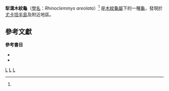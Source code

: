 {{Speciesbox 
| taxon = Rhinoclemmys areolata
| status = NT
| status_system = iucn2.3
| status_ref = <ref name="Rhodin114"/>
| image = Rhinoclemmys_areolata.JPG
| image_caption =
| binomial_authority = (Gray, 1860)<ref name="Rhodin114"/>
| synonyms =
* ''Emys areolata'' <small>Duméril & Bibron, 1851</small>
* ''Malaclemmys concentrica areolata'' <small>Gray, 1856</small>
* ''Clemmys areolata'' <small>Strauch, 1862</small>
* ''Malaclemys concentrica areolata'' <small>Gray, 1863</small>
* ''Chelopus areolatus'' <small>Cope, 1865</small>
* ''Nicoria punctularia'' var. ''areolata'' <small>Boulenger, 1889</small>
* ''Geoemyda punctularia areolata'' <small>Siebenrock, 1909</small>
* ''Geomyda punctularia areolata'' <small>Ruthven, 1912</small>
* ''Geoemyda areolata'' <small>Wettstein, 1934</small>
* ''Geomyda areolata'' <small>Pearse, 1945</small>
* ''Rhinoclemys areolata'' <small>McDowell, 1964</small>
* ''Rhinoclemmys areolata'' <small>Smith & Taylor, 1966</small>
* ''Rhinoclemmys aereolata'' <small>Hoffman, 1969</small> ''([[ex_errore|ex errore]])''
* ''Callopsis areolata'' <small>Smith & Smith, 1975</small>
* ''Chelopsus areolatus'' <small>Ernst, 1980</small>
| synonyms_ref=<ref name="Fritz 2007">{{Cite journal |journal=Vertebrate Zoology |title=Checklist of Chelonians of the World |year=2007 |author=Fritz, Uwe |coauthors=Peter Havaš |volume=57 |issue=2 |pages=242 |id=ISSN 18640-5755 |url=http://www.cnah.org/pdf_files/851.pdf |archiveurl=https://www.webcitation.org/5v20ztMND?url=http://www.cnah.org/pdf_files/851.pdf |archivedate=2010-12-17 |accessdate=29 May 2012 |deadurl=yes }}</ref>
}}

'''犁溝木紋龜'''（[[學名|學名]]：''Rhinoclemmys areolata''）<ref name="Rhodin114"/> 是[[木紋龜屬|木紋龜屬]]下的一種[[龜|龜]]，發現於[[尤卡坦半島|尤卡坦半島]]及附近地區。

== 參考文獻==
{{Reflist}}

'''參考書目'''
* {{cite web |url=http://www.iucn-tftsg.org/wp-content/uploads/file/Accounts/crm_5_000_checklist_v3_2010.pdf |title=Turtles of the World 2010 Update: Annotated Checklist of Taxonomy, Synonymy, Distribution and Conservation Status |date=2010-12-14 |accessdate=2010-12-15 |last=Rhodin |first=Anders G.J. |coauthors=Paul van Dijk, Peter;  Inverson, John B.; Shaffer, H. Bradley |format=pdf |archiveurl=https://www.webcitation.org/5uzfktoIh?url=http://www.iucn-tftsg.org/wp-content/uploads/file/Accounts/crm_5_000_checklist_v3_2010.pdf |archivedate=2010-12-15 |ref=harv |deadurl=yes }}
* {{cite web |url=http://www.cnah.org/pdf_files/851.pdf |title=Checklist of Chelonians of the World |date=2007-10-31 |accessdate=2010-12-29 |last=Fritz |first=Uwe |coauthors=Havaš, Peter |format=pdf |archiveurl=https://www.webcitation.org/5vKyEUcP0?url=http://www.cnah.org/pdf_files/851.pdf |archivedate=2010-12-29 |ref=harv |deadurl=yes }}

{{Taxonbar}}
[[Category:1860年描述的动物|L]]
[[Category:木紋龜屬|L]]
[[Category:墨西哥爬行動物|L]]